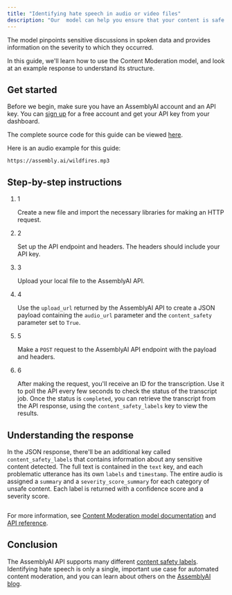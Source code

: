 ```yaml
---
title: "Identifying hate speech in audio or video files"
description: "Our  model can help you ensure that your content is safe and appropriate for all audiences."
---
```


The model pinpoints sensitive discussions in spoken data and provides information on the severity to which they occurred.

In this guide, we'll learn how to use the Content Moderation model, and look at an example response to understand its structure.

## Get started[​](#get-started "Direct link to Get started")

Before we begin, make sure you have an AssemblyAI account and an API key. You can [sign up](https://assemblyai.com/dashboard/signup) for a free account and get your API key from your dashboard.

The complete source code for this guide can be viewed [here](https://github.com/AssemblyAI-Community/docs-snippets/tree/main/hate-speech).

Here is an audio example for this guide:

```
https://assembly.ai/wildfires.mp3
```

## Step-by-step instructions[​](#step-by-step-instructions "Direct link to Step-by-step instructions")

1. 1

   Create a new file and import the necessary libraries for making an HTTP request.

2. 2

   Set up the API endpoint and headers. The headers should include your API key.

3. 3

   Upload your local file to the AssemblyAI API.

4. 4

   Use the `upload_url` returned by the AssemblyAI API to create a JSON payload containing the `audio_url` parameter and the `content_safety` parameter set to `True`.

5. 5

   Make a `POST` request to the AssemblyAI API endpoint with the payload and headers.

6. 6

   After making the request, you'll receive an ID for the transcription. Use it to poll the API every few seconds to check the status of the transcript job. Once the status is `completed`, you can retrieve the transcript from the API response, using the `content_safety_labels` key to view the results.

## Understanding the response[​](#understanding-the-response "Direct link to Understanding the response")

In the JSON response, there'll be an additional key called `content_safety_labels` that contains information about any sensitive content detected. The full text is contained in the `text` key, and each problematic utterance has its own `labels` and `timestamp`. The entire audio is assigned a `summary` and a `severity_score_summary` for each category of unsafe content. Each label is returned with a confidence score and a severity score.

```
```

For more information, see [Content Moderation model documentation](/docs/audio-intelligence/content-moderation#understanding-the-response) and [API reference](https://assemblyai.com/docs/api-reference/transcripts).

## Conclusion[​](#conclusion "Direct link to Conclusion")

The AssemblyAI API supports many different [content safety labels](/docs/audio-intelligence/content-moderation#all-labels-supported-by-the-model). Identifying hate speech is only a single, important use case for automated content moderation, and you can learn about others on the [AssemblyAI blog](https://www.assemblyai.com/blog/content-moderation-what-it-is-how-it-works-best-apis-2/).
